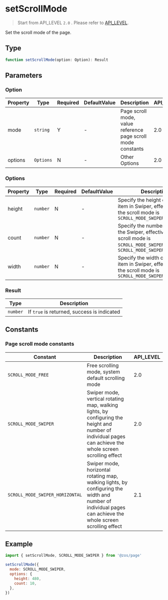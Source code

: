 # setScrollMode

> Start from API_LEVEL `2.0` . Please refer to [API_LEVEL](../../../../guides/framework/device/compatibility.md).

Set the scroll mode of the page.

## Type

```ts
function setScrollMode(option: Option): Result
```

## Parameters

### Option

| Property | Type                 | Required | DefaultValue | Description                                                  | API_LEVEL |
| -------- | -------------------- | -------- | ------------ | ------------------------------------------------------------ | --------- |
| mode     | <code>string</code>  | Y        | -            | Page scroll mode, value reference page scroll mode constants | 2.0       |
| options  | <code>Options</code> | N        | -            | Other Options                                                | 2.0       |

### Options

| Property | Type                | Required | DefaultValue | Description                                                                                                                             | API_LEVEL |
| -------- | ------------------- | -------- | ------------ | --------------------------------------------------------------------------------------------------------------------------------------- | --------- |
| height   | <code>number</code> | N        | -            | Specify the height of a single item in Swiper, effective only if the scroll mode is `SCROLL_MODE_SWIPER`                                | 2.0       |
| count    | <code>number</code> | N        | -            | Specify the number of items in the Swiper, effective only if the scroll mode is `SCROLL_MODE_SWIPER` or `SCROLL_MODE_SWIPER_HORIZONTAL` | 2.0       |
| width    | <code>number</code> | N        | -            | Specify the width of a single item in Swiper, effective only if the scroll mode is `SCROLL_MODE_SWIPER_HORIZONTAL`                      | 2.1       |

### Result

| Type                | Description                                 |
| ------------------- | ------------------------------------------- |
| <code>number</code> | If `true` is returned, success is indicated |

## Constants

### Page scroll mode constants

| Constant                        | Description                                                                                                                                                 | API_LEVEL |
| ------------------------------- | ----------------------------------------------------------------------------------------------------------------------------------------------------------- | --------- |
| `SCROLL_MODE_FREE`              | Free scrolling mode, system default scrolling mode                                                                                                          | 2.0       |
| `SCROLL_MODE_SWIPER`            | Swiper mode, vertical rotating map, walking lights, by configuring the height and number of individual pages can achieve the whole screen scrolling effect  | 2.0       |
| `SCROLL_MODE_SWIPER_HORIZONTAL` | Swiper mode, horizontal rotating map, walking lights, by configuring the width and number of individual pages can achieve the whole screen scrolling effect | 2.1       |

## Example

```js
import { setScrollMode, SCROLL_MODE_SWIPER } from '@zos/page'

setScrollMode({
  mode: SCROLL_MODE_SWIPER,
  options: {
    height: 480,
    count: 10,
  },
})
```
